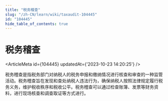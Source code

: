 ```yaml
---
title: "税务稽查"
slug: "/zh-CN/learn/wiki/taxaudit-104445"
id: "104445"
hide_table_of_contents: true
---
```



# 税务稽查

<ArticleMeta id={104445} updatedAt={'2023-10-23 14:20:25'} />
<div className='border-solid border-b border-t-0 my-4 border-[var(--ifm-color-gray-300)]' />

税务稽查是指税务部门对纳税人的税务申报和缴纳情况进行核查和审查的一种监管活动。税务稽查旨在发现和查处纳税人违法行为，确保纳税人按照法律规定履行税务义务，维护税收秩序和税收公平。税务稽查可以通过检查账簿、发票等财务资料，进行现场核查和调查取证等方式进行。
